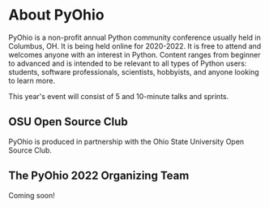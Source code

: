 <Seo title="About PyOhio 2022" />

# About PyOhio

PyOhio is a non-profit annual Python community conference usually held in Columbus, OH.
It is being held online for 2020-2022.
It is free to attend and welcomes anyone with an interest in Python.
Content ranges from beginner to advanced and is intended to be relevant to all types of Python users:
students, software professionals, scientists, hobbyists, and anyone looking to learn more.

This year's event will consist of 5 and 10-minute talks and sprints.

## OSU Open Source Club

PyOhio is produced in partnership with the Ohio State University Open Source Club.

## The PyOhio 2022 Organizing Team

Coming soon!
